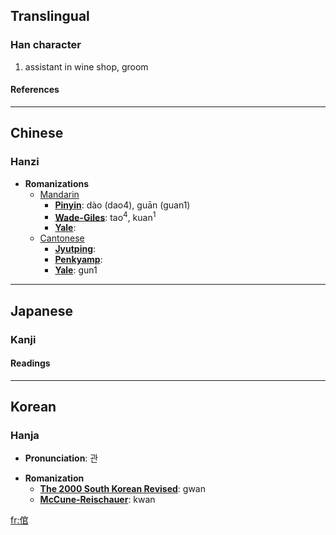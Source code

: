 ==Translingual==
===Han character===
{{Han char|rad=人|as=08|sn=10|four=2327<sub>7</sub>|canj=人十口口 (OJRR)}}
# assistant in wine shop, groom
====References====
{{Han ref|kx=0107.180|dkj=00759|dj=0228.030|hdz=10184.040|uh=500C|ud=20492|bh=ADBE|bd=44478}}
----

==Chinese==
===Hanzi===


* '''Romanizations'''
** [[Mandarin]]
*** '''[[Pinyin]]''': dào (dao4), guān (guan1)
*** '''[[Wade-Giles]]''': tao<sup>4</sup>, kuan<sup>1</sup>
*** '''[[Yale]]''': 
**[[Cantonese]]
***'''[[Jyutping]]''':
***'''[[Penkyamp]]''': 
***'''[[Yale]]''': gun1


----
==Japanese==
===Kanji===

{{ja-kanji|grade=|rs=人08}}
====Readings====
{{ja-readings|on=[[くわん]] (kuwan)|kun=[[とねり]] (toneri)}}


----
==Korean==
===Hanja===

* '''Pronunciation''': 관

* '''Romanization'''
** '''[[The 2000 South Korean Revised Romanization|The 2000 South Korean Revised]]''': gwan
** '''[[McCune-Reischauer]]''': kwan


[[fr:倌]]